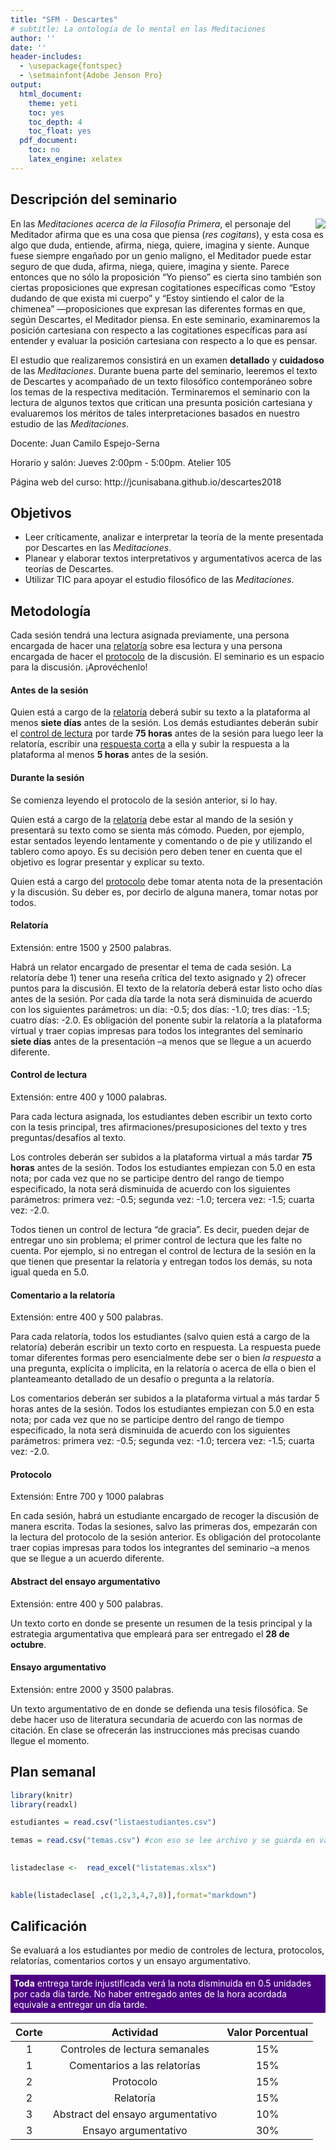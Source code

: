 ```yaml
---
title: "SFM - Descartes"
# subtitle: La ontología de lo mental en las Meditaciones
author: ''
date: ''
header-includes:
  - \usepackage{fontspec}
  - \setmainfont{Adobe Jenson Pro}  
output:
  html_document:
    theme: yeti
    toc: yes
    toc_depth: 4
    toc_float: yes
  pdf_document:
    toc: no
    latex_engine: xelatex
---
```

<script>
!--    google analytics-->

  (function(i,s,o,g,r,a,m){i['GoogleAnalyticsObject']=r;i[r]=i[r]||function(){
  (i[r].q=i[r].q||[]).push(arguments)},i[r].l=1*new Date();a=s.createElement(o),
  m=s.getElementsByTagName(o)[0];a.async=1;a.src=g;m.parentNode.insertBefore(a,m)
  })(window,document,'script','https://www.google-analytics.com/analytics.js','ga');

  ga('create', 'UA-74338484-2', 'auto');
  ga('send', 'pageview');

</script>

## Descripción del seminario

<img align="right" src="https://upload.wikimedia.org/wikipedia/commons/thumb/7/73/Frans_Hals_-_Portret_van_René_Descartes.jpg/392px-Frans_Hals_-_Portret_van_René_Descartes.jpg">

En las *Meditaciones acerca de la Filosofía Primera*, el personaje del Meditador afirma que es una cosa que piensa (*res cogitans*), y esta cosa es algo que duda, entiende, afirma, niega, quiere, imagina y siente. Aunque fuese siempre engañado por un genio maligno, el Meditador puede estar seguro de que duda, afirma, niega, quiere, imagina y siente. Parece entonces que no sólo la proposición "Yo pienso" es cierta sino también son ciertas proposiciones que expresan cogitationes específicas como "Estoy dudando de que exista mi cuerpo" y "Estoy sintiendo el calor de la chimenea" ---proposiciones que expresan las diferentes formas en que, según Descartes, el Meditador piensa. En este seminario, examinaremos la posición cartesiana con respecto a las cogitationes específicas para así entender y evaluar la posición cartesiana con respecto a lo que es pensar.




El estudio que realizaremos consistirá en un examen **detallado** y **cuidadoso** de las *Meditaciones*. Durante buena parte del seminario, leeremos el texto de Descartes y acompañado de un texto filosófico contemporáneo sobre los temas de la respectiva meditación. Terminaremos el seminario con la lectura de algunos textos que critican una presunta posición cartesiana y evaluaremos los méritos de tales interpretaciones basados en nuestro estudio de las *Meditaciones*.

Docente:
Juan Camilo Espejo-Serna

Horario y salón:
Jueves 2:00pm - 5:00pm. Atelier 105

Página web del curso:
http://jcunisabana.github.io/descartes2018


## Objetivos


- Leer críticamente, analizar e interpretar la teoría de la mente presentada por Descartes en las *Meditaciones*.
- Planear y elaborar textos interpretativos y argumentativos acerca de las teorías de Descartes.
- Utilizar TIC para apoyar el estudio filosófico de las *Meditaciones*.


## Metodología

Cada sesión tendrá una lectura asignada previamente, una persona encargada de hacer una <a href="#Relatoría">relatoría</a> sobre esa lectura y una persona encargada de hacer el <a href="#Protocolo">protocolo</a> de la discusión. El seminario es un espacio para la discusión. ¡Aprovéchenlo!

#### **Antes de la sesión**

Quien está a cargo de la <a href="#Relatoría">relatoría</a> deberá subir su texto a la plataforma al menos **siete días** antes de la sesión. Los demás estudiantes deberán subir el <a href="#Control de lectura">control de lectura</a> por tarde **75 horas** antes de la sesión para luego leer la relatoría, escribir una <a href="#Comentario a la relatoría">respuesta corta</a> a ella y subir la respuesta a la plataforma al menos **5 horas** antes de la sesión.

#### **Durante la sesión**

Se comienza leyendo el protocolo de la sesión anterior, si lo hay. 

Quien está a cargo de la <a href="#Relatoría">relatoría</a> debe estar al mando de la sesión y presentará su texto como se sienta más cómodo. Pueden, por ejemplo, estar sentados leyendo lentamente y comentando o de pie y utilizando el tablero como apoyo. Es su decisión pero deben tener en cuenta que el objetivo es lograr presentar y explicar su texto. 

Quien está a cargo del <a href="#Protocolo">protocolo</a> debe tomar atenta nota de la presentación y la discusión. Su deber es, por decirlo de alguna manera, tomar notas por todos. 


#### **Relatoría**

Extensión: entre 1500 y 2500 palabras.

Habrá un relator encargado de presentar el tema de cada sesión. La relatoría debe 1) tener una reseña crítica del texto asignado y 2) ofrecer puntos para la discusión. El texto de la relatoría deberá estar listo ocho días antes de la sesión. Por cada día tarde la nota será disminuida de acuerdo con los siguientes parámetros: un día: -0.5; dos días: -1.0; tres días: -1.5;  cuatro días: -2.0. Es obligación del ponente subir la relatoría a la plataforma virtual y traer copias impresas para todos los integrantes del seminario **siete días** antes de la presentación --a menos que se llegue a un acuerdo diferente.

#### **Control de lectura**
Extensión: entre 400 y 1000 palabras.

Para cada lectura asignada, los estudiantes deben escribir un texto corto con la tesis principal, tres afirmaciones/presuposiciones del texto y tres preguntas/desafíos al texto.

Los controles deberán ser subidos a la plataforma virtual a más tardar **75 horas** antes de la sesión. Todos los estudiantes empiezan con 5.0 en esta nota; por cada vez que no se participe dentro del rango de tiempo especificado, la nota será disminuida de acuerdo con los siguientes parámetros: primera vez: -0.5; segunda vez: -1.0; tercera vez: -1.5; cuarta vez: -2.0.

Todos tienen un control de lectura "de gracia". Es decir, pueden dejar de entregar uno sin problema; el primer control de lectura que les falte no cuenta. Por ejemplo, si no entregan el control de lectura de la sesión en la que tienen que presentar la relatoría y entregan todos los demás, su nota igual queda en 5.0.

#### **Comentario a la relatoría**
Extensión: entre 400 y 500 palabras.

Para cada relatoría, todos los estudiantes (salvo quien está a cargo de la relatoría) deberán escribir un texto corto en respuesta. La respuesta puede tomar diferentes formas pero esencialmente debe ser o bien *la respuesta* a una pregunta, explícita o implícita, en la relatoría o acerca de ella o bien el planteameanto detallado de un desafío o pregunta a la relatoría.

Los comentarios deberán ser subidos a la plataforma virtual a más tardar 5 horas antes de la sesión. Todos los estudiantes empiezan con 5.0 en esta nota; por cada vez que no se participe dentro del rango de tiempo especificado, la nota será disminuida de acuerdo con los siguientes parámetros: primera vez: -0.5; segunda vez: -1.0; tercera vez: -1.5; cuarta vez: -2.0.

#### **Protocolo**
Extensión: Entre 700 y 1000 palabras

En cada sesión, habrá un estudiante encargado de recoger la discusión de manera escrita. Todas la sesiones, salvo las primeras dos, empezarán con la lectura del protocolo de la sesión anterior. Es obligación del protocolante traer copias impresas para todos los integrantes del seminario --a menos que se llegue a un acuerdo diferente.

#### **Abstract del ensayo argumentativo**
Extensión: entre 400 y 500 palabras.


Un texto  corto en donde se presente un resumen de la tesis principal y la estrategia argumentativa que empleará para ser entregado el **28 de octubre**.

#### **Ensayo argumentativo**
Extensión: entre 2000 y 3500 palabras.

Un texto argumentativo de en donde se defienda una tesis filosófica. Se debe hacer uso de literatura secundaria de acuerdo con las normas de citación. En clase se ofrecerán las instrucciones más precisas cuando llegue el momento.


## Plan semanal 

```r
library(knitr)
library(readxl)

estudiantes = read.csv("listaestudiantes.csv")

temas = read.csv("temas.csv") #con eso se lee archivo y se guarda en variable
 

listadeclase <-  read_excel("listatemas.xlsx")

 
kable(listadeclase[ ,c(1,2,3,4,7,8)],format="markdown")


```


## Calificación


Se evaluará a los estudiantes por medio de controles de lectura, protocolos, relatorías, comentarios cortos y un ensayo argumentativo.
<p style="color:white; background-color:indigo; padding: 5px; ">**Toda** entrega tarde injustificada verá la nota disminuida en 0.5 unidades por cada día tarde. No haber entregado antes de la hora acordada equivale a entregar un día tarde.</p>

| Corte | Actividad | Valor Porcentual |
| :-------------:|:-------------:|:-----:|
| 1 | Controles de lectura semanales| 15% |
| 1 | Comentarios a las relatorías| 15% |
| 2 | Protocolo    |   15% |
| 2 | Relatoría | 15% |
| 3 | Abstract del ensayo argumentativo    |   10% |
| 3 | Ensayo argumentativo | 30% |


[//]: # (El c??digo de abajo sirve para generar los ID de todas las secciones y as?? poder hacer links autom??ticamente con los nombres de las secciones nada más. bonito.)
 
<script type="text/javascript">
  // When the document is fully rendered...
  $(document).ready(function() {
    // ...select all header elements...
    $('h1, h2, h3, h4, h5').each(function() {
      // ...and add an id to them corresponding to their 'titles'
      $(this).attr('id', $(this).html());
    });
  });
</script>


